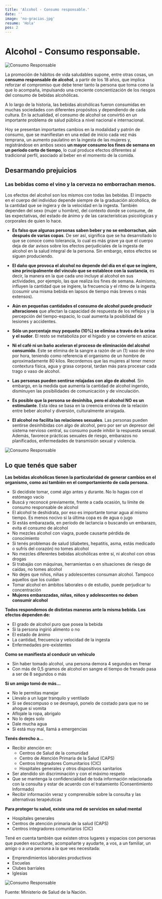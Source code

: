 ```yaml
---
title: 'Alcohol - Consumo responsable.'
date: ''
image: 'no-gracias.jpg'
resume: 'Hola'
pos: 2
---
```


# Alcohol - Consumo responsable.

<Image src='/blogs/consumo-responsable/no-gracias.jpg' alt='Consumo Responsable' width={400} height={300} />

La promoción de hábitos de vida saludables supone, entre otras cosas, un **consumo responsable de alcohol**, a partir de los 18 años, que implica reforzar el compromiso que debe tener tanto la persona que toma como la que lo acompaña, impulsando una creciente concientización de los riesgos del consumo de bebidas alcohólicas.

A lo largo de la historia, las bebidas alcohólicas fueron consumidas en muchas sociedades con diferentes propósitos y dependiendo de cada cultura. En la actualidad, el consumo de alcohol se convirtió en un importante problema de salud pública a nivel nacional e internacional.

Hoy se presentan importantes cambios en la modalidad y patrón de consumo, que se manifiestan en una edad de inicio cada vez más temprana, un aumento paulatino en la ingesta de las mujeres y, registrándose en ambos sexos **un mayor consumo los fines de semana en un período corto de tiempo**, lo cual produce efectos diferentes al tradicional perfil, asociado al beber en el momento de la comida.

## Desarmando prejuicios

### Las bebidas como el vino y la cerveza no emborrachan menos.

Los efectos del alcohol son los mismos con todas las bebidas. El impacto en el cuerpo del individuo depende siempre de la graduación alcohólica, de la cantidad que se ingiera y de la velocidad en la ingesta. También dependen del sexo (mujer u hombre), del contexto donde se consume, de las expectativas, del estado de ánimo y de las características psicológicas y corporales de quien lo hace.

* **Es falso que algunas personas saben beber y no se emborrachan, aún después de varias copas**. De ser así, significa que se ha desarrollado lo que se conoce como tolerancia, lo cual es más grave ya que el cuerpo deja de dar avisos sobre los efectos perjudiciales de la ingesta de alcohol en la salud integral de la persona. Sin embargo, estos efectos se siguen produciendo.

* **El daño que provoca el alcohol no depende del día en el que se ingiere, sino principalmente del vínculo que se establece con la sustancia**, es decir, la manera en la que cada uno incluye al alcohol en sus actividades, por ejemplo, las que realiza los fines de semana. Asimismo, influyen la cantidad que se ingiere, la frecuencia y el ritmo de la ingesta (cosumir una misma bebida en lapsos de tiempo más breves o más extensos).

* **Aún en pequeñas cantidades el consumo de alcohol puede producir alteraciones** que afectan la capacidad de respuesta de los reflejos y la percepción del tiempo-espacio, lo cual aumenta la posibilidad de lesiones y accidentes.

* **Sólo un porcentaje muy pequeño (10%) se elimina a través de la orina y el sudor**. El resto se metaboliza por el hígado y se convierte en azúcar.
* **Ni el café ni un baño aceleran el proceso de eliminación del alcohol consumido**. Este se elimina de la sangre a razón de un (1) vaso de vino por hora, teniendo como referencia el organismo de un hombre de aproximadamente 80 kilos. Recordemos que las mujeres al tener menor contextura física, agua y grasa corporal, tardan más para procesar cada trago o vaso de alcohol.

* **Las personas pueden sentirse relajadas con algo de alcohol**. Sin embargo, en la medida que aumenta la cantidad de alcohol ingerido, disminuyen las posibilidades de comunicación y de vinculación.

* **Es posible que la persona se desinhiba, pero el alcohol NO es un estimulante**. Esta idea se basa en la creencia errónea de la relación entre beber alcohol y diversión, culturalmente arraigada.

* **El alcohol no facilita las relaciones sexuales**. Las personas pueden sentirse desinhibidas con algo de alcohol, pero por ser un depresor del sistema nervioso central, su consumo puede inhibir la respuesta sexual. Además, favorece prácticas sexuales de riesgo, embarazos no planificados, enfermedades de transmisión sexual y violencia.

<Image src='/blogs/consumo-responsable/cerveza.jpg' alt='Consumo Responsable' width={400} height={300} />

## Lo que tenés que saber

**Las bebidas alcohólicas tienen la particularidad de generar cambios en el organismo, como así también en el comportamiento de cada persona.**

* Si decidiste tomar, comé algo antes y durante. No lo hagas con el estómago vacío
* Buscá y reconocé previamente, frente a cada ocasión, tu límite de consumo responsable de alcohol
* El alcohol te deshidrata, por eso es importante tomar agua al mismo tiempo. Es menos nocivo si la última copa es de agua o jugo
* Si estás embarazada, en período de lactancia o buscando un embarazo, evita el consumo de alcohol
* No mezcles alcohol con viagra, puede causarte pérdida de conocimiento
* Si tenés problemas de salud (diabetes, hepatitis, asma, estás medicado o sufrís del corazón) no tomes alcohol
* No mezcles diferentes bebidas alcohólicas entre sí, ni alcohol con otras drogas
* Si trabajás con máquinas, herramientas o en situaciones de riesgo de caídas, no tomes alcohol
* No dejes que niños, niñas y adolescentes consuman alcohol. Tampoco aquellos que los cuidan
* Tomar alcohol en ámbitos laborales o de estudio, puede perjudicar tu concentración
* **Mujeres embarazadas, niñas, niños y adolescentes no deben consumir alcohol**

**Todos respondemos de distintas maneras ante la misma bebida. Los efectos dependen de:**

* El grado de alcohol puro que posea la bebida
* Si la persona ingirió alimento o no
* El estado de ánimo
* La cantidad, frecuencia y velocidad de la ingesta
* Enfermedades pre-existentes

**Como se manifiesta al conducir un vehículo**

* Sin haber tomado alcohol, una persona demora 4 segundos en frenar
* Con más de 0,5 gramos de alcohol en sangre el tiempo de frenado pasa a ser de 8 segundos o más

**Si un amigo tomó de más…**

* No le permitas manejar
* Llevalo a un lugar tranquilo y ventilado
* Si se descompuso o se desmayó, ponelo de costado para que no se ahogue si vomita
* Aflojale la ropa, abrigalo
* No lo dejes solo
* Dale mucha agua
* Si está muy mal, llamá a emergencias

**Tenés derecho a…**

* Recibir atención en:
    * Centros de Salud de la comunidad
    * Centro de Atención Primaria de la Salud (CAPS)
    * Centros Integradores Comunitarios (CIC)
    * Hospitales generales y otros dispositivos sanitarios
* Ser atendido sin discriminación y con el máximo respeto
* Que se mantenga la confidencialidad de toda información relacionada con la consulta y estar de acuerdo con el tratamiento (Consentimiento Informado)
* Recibir información veraz y comprensible sobre la consulta y las alternativas terapéuticas

**Para proteger tu salud, existe una red de servicios en salud mental**

* Hospitales generales
* Centros de atención primaria de la salud (CAPS)
* Centros integradores comunitarios (CIC)

Tené en cuenta también que existen otros lugares y espacios con personas que pueden escucharte, acompañarte y ayudarte, a vos, a un familiar, un amigo o a una persona a la que ves necesitada:

* Emprendimientos laborales productivos
* Escuelas
* Clubes barriales
* Iglesias

<Image src='/blogs/consumo-responsable/whisky.jpg' alt='Consumo Responsable' width={400} height={300} />


Fuente: Ministerio de Salud de la Nación.
